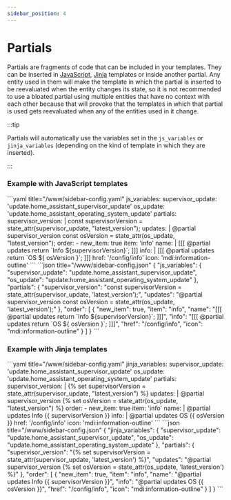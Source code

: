 ```yaml
---
sidebar_position: 4
---
```



# Partials

Partials are fragments of code that can be included in your templates. They can be inserted in [JavaScript](../templates/javascript-templates), [Jinja](../templates/jinja-templates) templates or inside another partial. Any entity used in them will make the template in which the partial is inserted to be reevaluated when the entity changes its state, so it is not recommended to use a bloated partial using multiple entities that have no context with each other because that will provoke that the templates in which that partial is used gets reevaluated when any of the entities used in it change.

:::tip

Partials will automatically use the variables set in the `js_variables` or `jinja_variables` (depending on the kind of template in which they are inserted).

:::

### Example with JavaScript templates

<Tabs groupId="config">
  <TabItem value="yaml" label="YAML" default>
    ```yaml title="<config directory>/www/sidebar-config.yaml"
    js_variables:
      supervisor_update: 'update.home_assistant_supervisor_update'
      os_update: 'update.home_assistant_operating_system_update'
    partials:
      supervisor_version: |
        const supervisorVersion = state_attr(supervisor_update, "latest_version");
      updates: |
        @partial supervisor_version
        const osVersion = state_attr(os_update, "latest_version");
    order:
      - new_item: true
        item: 'info'
        name: |
          [[[
            @partial updates
            return `Info ${supervisorVersion}`;
          ]]]
        info: |
          [[[
            @partial updates
            return `OS ${ osVersion }`;
          ]]]
        href: '/config/info'
        icon: 'mdi:information-outline'
    ```
  </TabItem>
  <TabItem value="json" label="JSON">
    ```json title="<config directory>/www/sidebar-config.json"
    {
      "js_variables": {
        "supervisor_update": "update.home_assistant_supervisor_update",
        "os_update": "update.home_assistant_operating_system_update"
      },
      "partials": {
        "supervisor_version": "const supervisorVersion = state_attr(supervisor_update, 'latest_version');",
        "updates": "@partial supervisor_version const osVersion = state_attr(os_update, 'latest_version');"
      },
      "order": [
        {
          "new_item": true,
          "item": "info",
          "name": "[[[ @partial updates return `Info ${supervisorVersion}`; ]]]",
          "info": "[[[ @partial updates return `OS ${ osVersion }`; ]]]",
          "href": "/config/info",
          "icon": "mdi:information-outline"
        }
      ]
    }
    ```
  </TabItem>
</Tabs>

### Example with Jinja templates

<Tabs groupId="config">
  <TabItem value="yaml" label="YAML" default>
    ```yaml title="<config directory>/www/sidebar-config.yaml"
    jinja_variables:
      supervisor_update: 'update.home_assistant_supervisor_update'
      os_update: 'update.home_assistant_operating_system_update'
    partials:
      supervisor_version: |
        {% set supervisorVersion = state_attr(supervisor_update, "latest_version") %}
      updates: |
        @partial supervisor_version
        {% set osVersion = state_attr(os_update, "latest_version") %}
    order:
      - new_item: true
        item: 'info'
        name: |
          @partial updates
          Info {{ supervisorVersion }}
        info: |
          @partial updates
          OS {{ osVersion }}
        href: '/config/info'
        icon: 'mdi:information-outline'
    ```
  </TabItem>
  <TabItem value="json" label="JSON">
    ```json title="<config directory>/www/sidebar-config.json"
    {
      "jinja_variables": {
        "supervisor_update": "update.home_assistant_supervisor_update",
        "os_update": "update.home_assistant_operating_system_update"
      },
      "partials": {
        "supervisor_version": "{% set supervisorVersion = state_attr(supervisor_update, 'latest_version') %}",
        "updates": "@partial supervisor_version {% set osVersion = state_attr(os_update, 'latest_version') %}"
      },
      "order": [
        {
          "new_item": true,
          "item": "info",
          "name": "@partial updates Info {{ supervisorVersion }}",
          "info": "@partial updates OS {{ osVersion }}",
          "href": "/config/info",
          "icon": "mdi:information-outline"
        }
      ]
    }
    ```
  </TabItem>
</Tabs>